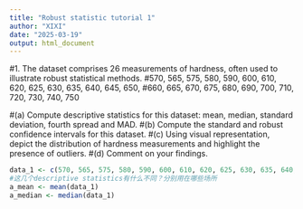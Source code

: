 ```yaml
---
title: "Robust statistic tutorial 1"
author: "XIXI"
date: "2025-03-19"
output: html_document
---
```

#1. The dataset comprises 26 measurements of hardness, often used to illustrate robust statistical methods.
#570, 565, 575, 580, 590, 600, 610, 620, 625, 630, 635, 640, 645, 650,
#660, 665, 670, 675, 680, 690, 700, 710, 720, 730, 740, 750

#(a) Compute descriptive statistics for this dataset: mean, median, standard deviation, fourth spread and MAD.
#(b) Compute the standard and robust confidence intervals for this dataset.
#(c) Using visual representation, depict the distribution of hardness measurements and highlight the presence of outliers.
#(d) Comment on your findings.

```r
data_1 <- c(570, 565, 575, 580, 590, 600, 610, 620, 625, 630, 635, 640, 645, 650,660, 665, 670, 675, 680, 690, 700, 710, 720, 730, 740, 750)
#这几个descriptive statistics有什么不同？分别用在哪些场所 
a_mean <- mean(data_1)
a_median <- median(data_1)

```

